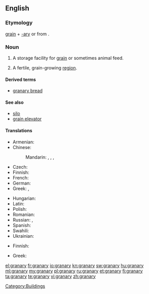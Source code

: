 {{wikipedia}}
==English==

===Etymology===
[[grain]] + [[-ary]] or from {{etyl|la}} {{term|granarium|grānārium|lang=la}}.

===Noun===
{{en-noun|granaries|pl2=granarys}}

# {{agriculture}} A storage facility for [[grain]] or sometimes animal feed.
# {{figuratively}} A fertile, grain-growing [[region]].

====Derived terms====
* [[granary bread]]

====See also====
* [[silo]]
* [[grain elevator]]

====Translations====
{{trans-top|storage facility}}
* Armenian: {{t+|hy|ամբար|tr=ambar}}
* Chinese:
*: Mandarin: {{t-|cmn|筒倉|sc=Hani}}, {{t-|cmn|筒仓|tr=tǒngcāng|sc=Hani}}, {{t-|cmn|糧倉|sc=Hani}}, {{t-|cmn|粮仓|tr=liángcāng|sc=Hani}}
* Czech: {{t-|cs|sýpka|f}}
* Finnish: {{t-|fi|aitta}}
* French: {{t+|fr|grenier|m}}
* German: {{t|de|Kornhaus|n}}
* Greek: {{t+|el|σιταποθήκη|m|tr=sitapothíki}}, {{t+|el|σιτοβολώνας|m|tr=sitovolónas}}
{{trans-mid}}
* Hungarian: {{t|hu|magtár}}
* Latin: {{t-|la|granarium}}
* Polish: {{t+|pl|spichlerz|m}}
* Romanian: {{t-|ro|grânar}}
* Russian: {{t+|ru|амбар}},  {{t+|ru|житница}}
* Spanish: {{t+|es|granero|m}}
* Swahili: {{t+|sw|ghala|xs=Swahili}}
* Ukrainian: {{t-|uk|шпіхлір|xs=Ukrainian}}
{{trans-bottom}}

{{trans-top|a fertile, grain-growing region}}
* Finnish: {{t-|fi|vilja-aitta}}
{{trans-mid}}
* Greek: {{t+|el|σιτοβολώνας|m|tr=sitovolónas}}
{{trans-bottom}}

[[Category:Buildings]]

[[el:granary]]
[[fr:granary]]
[[io:granary]]
[[kn:granary]]
[[sw:granary]]
[[hu:granary]]
[[ml:granary]]
[[my:granary]]
[[pl:granary]]
[[ru:granary]]
[[et:granary]]
[[fi:granary]]
[[ta:granary]]
[[te:granary]]
[[vi:granary]]
[[zh:granary]]